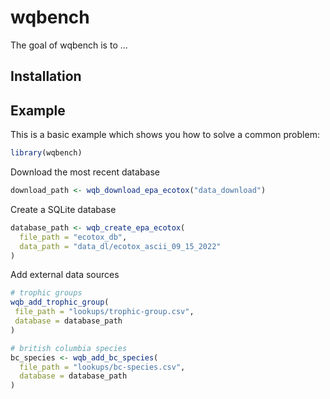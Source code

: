 
# wqbench

<!-- badges: start -->
<!-- badges: end -->

The goal of wqbench is to ...

## Installation


## Example

This is a basic example which shows you how to solve a common problem:

``` r
library(wqbench)
```

Download the most recent database 

```r
download_path <- wqb_download_epa_ecotox("data_download")
```

Create a SQLite database 

```r
database_path <- wqb_create_epa_ecotox(
  file_path = "ecotox_db",
  data_path = "data_dl/ecotox_ascii_09_15_2022"
)
```

Add external data sources

```r
# trophic groups
wqb_add_trophic_group(
 file_path = "lookups/trophic-group.csv",
 database = database_path
) 

# british columbia species 
bc_species <- wqb_add_bc_species(
  file_path = "lookups/bc-species.csv",
  database = database_path
) 

```